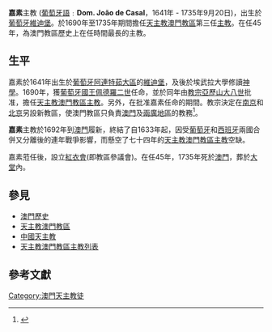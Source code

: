 '''嘉素'''主教 ([[葡萄牙語|葡萄牙語]]﹕'''Dom. João de Casal'''，1641年 - 1735年9月20日)，出生於[[葡萄牙|葡萄牙]][[維迪堡|維迪堡]]。於1690年至1735年期間擔任[[天主教澳門教區|天主教澳門教區]]第三任[[主教|主教]]。在任45年，為澳門教區歷史上在任時間最長的主教。

== 生平 ==
嘉素於1641年出生於[[葡萄牙|葡萄牙]][[阿連特茹|阿連特茹大區]]的[[維迪堡|維迪堡]]，及後於埃武拉大學修讀[[神學|神學]]。1690年，獲[[葡萄牙君主列表|葡萄牙國王]][[佩德羅二世_(葡萄牙)|佩德羅二世]]任命，並於同年由[[教宗|教宗]][[歷山八世|亞歷山大八世]]批准，擔任[[天主教澳門教區主教列表|天主教澳門教區主教]]。另外，在批准嘉素任命的期間。教宗決定在[[天主教南京总教区|南京]]和[[天主教北京总教区|北京]]另設新教區，使澳門教區只負責[[澳門|澳門]]及[[兩廣|兩廣地區]]的教務<ref>{{Cite book|title=Bispos, Missionários, Igrejas e Escolas: no IV Centenário da Diocese de Macau|last=文德泉蒙席|first=|publisher=Tipografia da Missão do Padroado|year=1976|isbn=|location=Macau|pages=57-59}}</ref>。

'''嘉素'''主教於1692年到[[澳門|澳門]]履新，終結了自1633年起，因受[[葡萄牙|葡萄牙]]和[[西班牙|西班牙]]兩國合併又分離後的連年戰爭影響，而懸空了七十四年的[[天主教澳門教區主教列表|天主教澳門教區主教]]空缺。

嘉素蒞任後，設立[[紅衣會|紅衣會]](即教區參議會)。在任45年，1735年死於[[澳門|澳門]]，葬於[[大堂|大堂]]內。

== 參見 ==
* [[澳門歷史|澳門歷史]]
* [[天主教澳門教區|天主教澳門教區]]
* [[中国天主教|中國天主教]]
* [[天主教澳門教區主教列表|天主教澳門教區主教列表]]

== 參考文獻 ==
<references />

{{天主教澳門教區主教}}

{{Reli-bio-stub}}
[[Category:澳門天主教徒|Category:澳門天主教徒]]